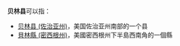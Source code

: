 '''贝林县'''可以指：

*[[贝林县_(佐治亚州)|贝林县 (佐治亚州)]]，美国佐治亚州南部的一个县
*[[貝林縣_(密西根州)|貝林縣 (密西根州)]]，美國密西根州下半島西南角的一個縣

{{Disambig|Cat=三字地名消歧义}}